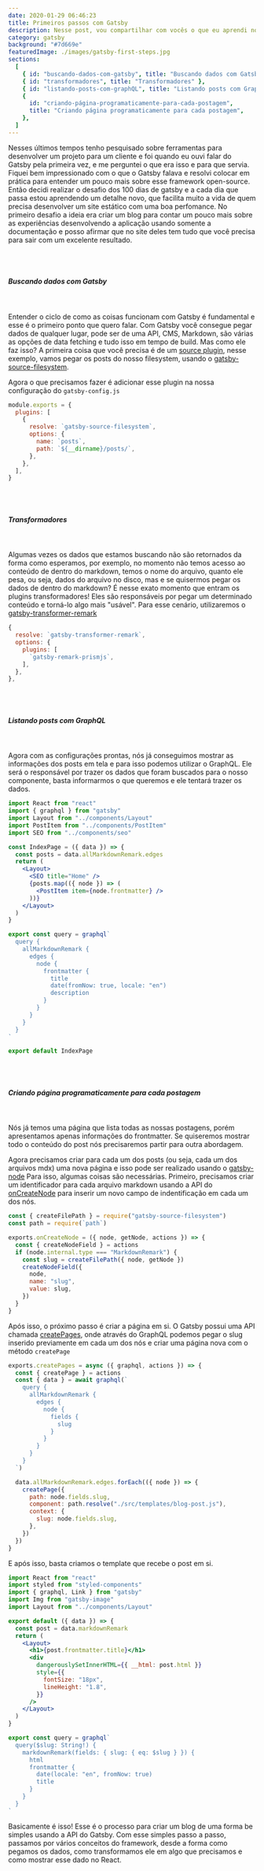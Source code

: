 ```yaml
---
date: 2020-01-29 06:46:23
title: Primeiros passos com Gatsby
description: Nesse post, vou compartilhar com vocês o que eu aprendi no primeiro desafio dos 100 dias de Gatsby.
category: gatsby
background: "#7d669e"
featuredImage: ./images/gatsby-first-steps.jpg
sections:
  [
    { id: "buscando-dados-com-gatsby", title: "Buscando dados com Gatsby" },
    { id: "transformadores", title: "Transformadores" },
    { id: "listando-posts-com-graphQL", title: "Listando posts com GraphQL" },
    {
      id: "criando-página-programaticamente-para-cada-postagem",
      title: "Criando página programaticamente para cada postagem",
    },
  ]
---
```


Nesses últimos tempos tenho pesquisado sobre ferramentas para desenvolver um projeto para um cliente e foi quando eu ouvi falar do Gatsby pela primeira vez, e me perguntei o que era isso e para que servia.
Fiquei bem impressionado com o que o Gatsby falava e resolvi colocar em prática para entender um pouco mais sobre esse framework open-source.
Então decidi realizar o desafio dos 100 dias de gatsby e a cada dia que passa estou aprendendo um detalhe novo, que facilita muito a vida de quem precisa desenvolver um site estático com uma boa perfomance.
No primeiro desafio a ideia era criar um blog para contar um pouco mais sobre as experiências desenvolvendo a aplicação usando somente a documentação e posso afirmar que no site deles tem tudo que você precisa para sair com um excelente resultado.

<br />
<br />

##### Buscando dados com Gatsby

<br />

Entender o ciclo de como as coisas funcionam com Gatsby é fundamental e esse é o primeiro ponto que quero falar.
Com Gatsby você consegue pegar dados de qualquer lugar, pode ser de uma API, CMS, Markdown, são várias as opções de data fetching e tudo isso em tempo de build.
Mas como ele faz isso? A primeira coisa que você precisa é de um [source plugin](https://www.gatsbyjs.com/docs/tutorial/part-five/), nesse exemplo, vamos pegar os posts do nosso filesystem, usando o [gatsby-source-filesystem](https://www.gatsbyjs.com/plugins/gatsby-source-filesystem/).

Agora o que precisamos fazer é adicionar esse plugin na nossa configuração do `gatsby-config.js`

```javascript
module.exports = {
  plugins: [
    {
      resolve: `gatsby-source-filesystem`,
      options: {
        name: `posts`,
        path: `${__dirname}/posts/`,
      },
    },
  ],
}
```

<br />
<br />

##### Transformadores

<br />

Algumas vezes os dados que estamos buscando não são retornados da forma como esperamos, por exemplo, no momento não temos acesso ao conteúdo de dentro do markdown, temos o nome do arquivo, quanto ele pesa, ou seja, dados do arquivo no disco, mas e se quisermos pegar os dados de dentro do markdown?
É nesse exato momento que entram os plugins transformadores! Eles são responsáveis por pegar um determinado conteúdo e torná-lo algo mais "usável". Para esse cenário, utilizaremos o [gatsby-transformer-remark](https://www.gatsbyjs.com/plugins/gatsby-transformer-remark/)

```javascript
{
  resolve: `gatsby-transformer-remark`,
  options: {
    plugins: [
      `gatsby-remark-prismjs`,
    ],
  },
},
```

<br />
<br />

##### Listando posts com GraphQL

<br />

Agora com as configurações prontas, nós já conseguimos mostrar as informações dos posts em tela e para isso podemos utilizar o GraphQL.
Ele será o responsável por trazer os dados que foram buscados para o nosso componente, basta informarmos o que queremos e ele tentará trazer os dados.

```jsx
import React from "react"
import { graphql } from "gatsby"
import Layout from "../components/Layout"
import PostItem from "../components/PostItem"
import SEO from "../components/seo"

const IndexPage = ({ data }) => {
  const posts = data.allMarkdownRemark.edges
  return (
    <Layout>
      <SEO title="Home" />
      {posts.map(({ node }) => (
        <PostItem item={node.frontmatter} />
      ))}
    </Layout>
  )
}

export const query = graphql`
  query {
    allMarkdownRemark {
      edges {
        node {
          frontmatter {
            title
            date(fromNow: true, locale: "en")
            description
          }
        }
      }
    }
  }
`

export default IndexPage
```

<br />
<br />

##### Criando página programaticamente para cada postagem

<br />

Nós já temos uma página que lista todas as nossas postagens, porém apresentamos apenas informações do frontmatter. Se quiseremos mostrar todo o conteúdo do post nós precisaremos partir para outra abordagem.

Agora precisamos criar para cada um dos posts (ou seja, cada um dos arquivos mdx) uma nova página e isso pode ser realizado usando o [gatsby-node](https://www.gatsbyjs.com/docs/reference/config-files/gatsby-node/)
Para isso, algumas coisas são necessárias. Primeiro, precisamos criar um identificador para cada arquivo markdown usando a API do [onCreateNode](https://www.gatsbyjs.com/docs/reference/config-files/gatsby-node/#onCreateNode) para inserir um novo campo de indentificação em cada um dos nós.

```javascript
const { createFilePath } = require("gatsby-source-filesystem")
const path = require(`path`)

exports.onCreateNode = ({ node, getNode, actions }) => {
  const { createNodeField } = actions
  if (node.internal.type === "MarkdownRemark") {
    const slug = createFilePath({ node, getNode })
    createNodeField({
      node,
      name: "slug",
      value: slug,
    })
  }
}
```

Após isso, o próximo passo é criar a página em si. O Gatsby possui uma API chamada [createPages](https://www.gatsbyjs.com/docs/reference/config-files/gatsby-node/#createPages), onde através do GraphQL podemos pegar o slug inserido previamente em cada um dos nós e criar uma página nova com o método `createPage`

```javascript
exports.createPages = async ({ graphql, actions }) => {
  const { createPage } = actions
  const { data } = await graphql(`
    query {
      allMarkdownRemark {
        edges {
          node {
            fields {
              slug
            }
          }
        }
      }
    }
  `)

  data.allMarkdownRemark.edges.forEach(({ node }) => {
    createPage({
      path: node.fields.slug,
      component: path.resolve("./src/templates/blog-post.js"),
      context: {
        slug: node.fields.slug,
      },
    })
  })
}
```

E após isso, basta criamos o template que recebe o post em si.

```jsx
import React from "react"
import styled from "styled-components"
import { graphql, Link } from "gatsby"
import Img from "gatsby-image"
import Layout from "../components/Layout"

export default ({ data }) => {
  const post = data.markdownRemark
  return (
    <Layout>
      <h1>{post.frontmatter.title}</h1>
      <div
        dangerouslySetInnerHTML={{ __html: post.html }}
        style={{
          fontSize: "18px",
          lineHeight: "1.8",
        }}
      />
    </Layout>
  )
}

export const query = graphql`
  query($slug: String!) {
    markdownRemark(fields: { slug: { eq: $slug } }) {
      html
      frontmatter {
        date(locale: "en", fromNow: true)
        title
      }
    }
  }
`
```

Basicamente é isso! Esse é o processo para criar um blog de uma forma be simples usando a API do Gatsby. Com esse simples passo a passo, passamos por vários conceitos do framework, desde a forma como pegamos os dados, como transformamos ele em algo que precisamos e como mostrar esse dado no React.
